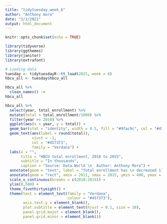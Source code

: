 ```yaml
---
title: "tidytuesday_week_6"
author: "Anthony mora"
date: "2/1/2021"
output: html_document
---
```


```r
knitr::opts_chunk$set(echo = TRUE)
```

```r
library(tidyverse)
library(ggthemes)
library(janitor)
library(extrafont)

# Loading data
tuesday <- tidytuesdayR::tt_load(2021, week = 6)
hbcu_all <- tuesday$hbcu_all
```

```r
hbcu_all %>% 
  clean_names() ->
hbcu_all
```


```r
hbcu_all %>% 
  select(year, total_enrollment) %>% 
  mutate(total = total_enrollment/1000) %>% 
  filter(year >= 2010) %>% 
  ggplot(aes(x = year, y = total)) +
  geom_bar(stat = "identity", width = 0.5, fill = "#9fac9c", col = "#457373") +
  geom_text(aes(label = round(total)),
            vjust = -1,
            col = "#457373",
            family = "Verdana") +
  labs(x = "",
       title = "HBCU total enrollment, 2010 to 2015",
       subtitle = "In thousands",
       caption = "Source: Data.World \n  Author: Anthony Mora") +
  annotate(geom = "text", label = "Total enrollment has \n decreased 11.6% from 2010 to 2015",x = 2013, y = 450, family = "Verdana", col = "#457373") +
  annotate(geom = "rect", xmin = 2011, xmax = 2015, ymin = 400, ymax = 500, alpha = 0.2) +
  scale_x_continuous(breaks = c(2010:2015)) +
  ylim(0,500) +
  theme_fivethirtyeight() +
  theme(text = element_text(family = "Verdana",
                            colour = "#457373"),
        axis.text.y = element_blank(),
        plot.subtitle = element_text(hjust = 0.1, size = 10),
        panel.grid.major = element_blank(),
        panel.grid.minor = element_blank())
  
```


